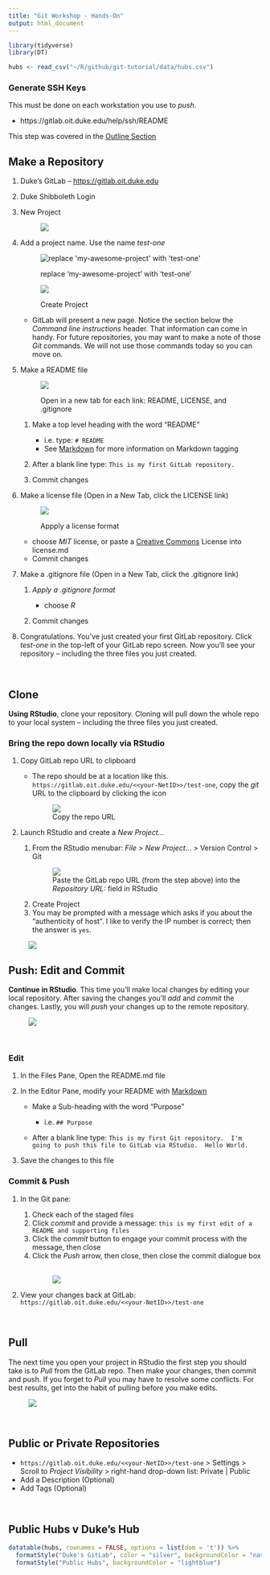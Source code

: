 ```yaml
---
title: "Git Workshop - Hands-On"
output: html_document
---
```


<div class="main_content">
```r
library(tidyverse)
library(DT)
```

```r
hubs <- read_csv("~/R/github/git-tutorial/data/hubs.csv")
```

### Generate SSH Keys 

This must be done on each workstation you use to *push*.  

- https://gitlab.oit.duke.edu/help/ssh/README

This step was covered in the [Outline Section](outline.html#generate_ssh_keys_in_advance_of_the_workshop)

## Make a Repository
1. Duke's GitLab -- <a href="https://gitlab.oit.duke.edu" target="_blank">https://gitlab.oit.duke.edu</a>
1. Duke Shibboleth Login
1. New Project<br><figure>![](images/new_gitlab_project_button.png)</figure>
1. Add a project name.  Use the name *test-one*<br><figure>![](images/project_name.png "replace 'my-awesome-project' with 'test-one'") <figcaption>replace 'my-awesome-project' with 'test-one'</figcaption></figure>
<figure>![](images/create_project.png)<figcaption>Create Project</figcaption></figure>  

    - GitLab will present a new page.  Notice the section below the *Command line instructions* header.  That information can come in handy.  For future repositories, you may want to make a note of those *Git* commands.  We will not use those commands today so you can move on.

1. Make a README file 
<br><figure>![](images/readme.png)<figcaption>Open in a new tab for each link: README, LICENSE, and .gitignore</figcaption></figure>

    1. Make a top level heading with the word "README"
    
        - i.e. type:  `# README` 
        - See [Markdown](markdown.html) for more information on Markdown tagging
    1. After a blank line type: `This is my first GitLab repository.`
    1. Commit changes  
    
1. Make a license file (Open in a New Tab, click the LICENSE link)
<br><figure>![](images/license.png) 
<figcaption>Appply a license format</figcaption>
</figure>

    - choose *MIT* license, or paste a [Creative Commons](https://creativecommons.org/share-your-work/) License into license.md
    - Commit changes
    
1. Make a .gitignore file (Open in a New Tab, click the .gitignore link)

    1. *Apply a .gitignore format* 
    
        - choose *R* 
        
    1. Commit changes
    
1. Congratulations.  You've just created your first GitLab repository.  Click *test-one* in the top-left of your GitLab repo screen.  Now you'll see your repository -- including the three files you just created.

&nbsp; 

## Clone

**Using RStudio**, clone your repository.  Cloning will pull down the whole repo to your local system -- including the three files you just created.
    
### Bring the repo down locally via RStudio

1. Copy GitLab repo URL to clipboard 

	  - The repo should be at a location like this. `https://gitlab.oit.duke.edu/<<your-NetID>>/test-one`, copy the *git* URL to the clipboard by clicking the icon
<br><figure>![](images/copy_repo.png)
<figcaption>Copy the repo URL</figcaption>
</figure>

1. Launch RStudio and create a *New Project...*

    1. From the RStudio menubar:  *File > New Project...* > Version Control > Git
    <br><figure>![](images/project_version_git.png)<figcaption>Paste the GitLab repo URL (from the step above) into the  *Repository URL:* field in RStudio</figcaption></figure>

    1. Create Project
    1. You may be prompted with a message which asks if you about the "authenticity of host".  I like to verify the IP number is correct; then the answer is `yes`.
    
<figure>![](images/yes.png)</figure>


## Push: Edit and Commit

**Continue in RStudio**.  This time you'll make local changes by editing your local repository.  After saving the changes you'll *add* and *commit* the changes.  Lastly, you will *push* your changes up to the remote repository.

<figure>![](images/push.png)</figure>

&nbsp;  

### Edit

1. In the Files Pane, Open the README.md file
1. In the Editor Pane, modify your README with [Markdown](markdown.html)

    - Make a Sub-heading with the word "Purpose"
    
        - i.e. `## Purpose`
        
    - After a blank line type: `This is my first Git repository.  I'm going to push this file to GitLab via RStudio.  Hello World.`
1. Save the changes to this file


### Commit & Push

1. In the Git pane:

    1. Check each of the staged files
    1. Click *commit* and provide a message:  `this is my first edit of a README and supporting files`
    1. Click the *commit* button to engage your commit  process with the message, then close
    1. Click the *Push* arrow, then close, then close the commit dialogue box  
    <br><figure>![](images/commit_push.png)</figure>
1. View your changes back at GitLab:  `https://gitlab.oit.duke.edu/<<your-NetID>>/test-one`

&nbsp; 

## Pull

The next time you open your project in RStudio the first step you should take is to *Pull* from the GitLab repo.  Then make your changes, then commit and push.  If you forget to *Pull* you may have to resolve some conflicts. For best results, get into the habit of pulling before you make edits.

<figure>![](images/git_push_pull.png)</figure>

&nbsp;

## Public or Private Repositories

- `https://gitlab.oit.duke.edu/<<your-NetID>>/test-one` > Settings > Scroll to *Project Visibility* > right-hand drop-down list:  Private | Public
- Add a Description (Optional)
- Add Tags (Optional)  

&nbsp; 

## Public Hubs v Duke's Hub

```r
datatable(hubs, rownames = FALSE, options = list(dom = 't')) %>% 
  formatStyle("Duke's GitLab", color = "silver", backgroundColor = "navy", fontWeight = "bold") %>% 
  formatStyle("Public Hubs", backgroundColor = "lightblue")
```


&nbsp; 

&nbsp;

</div>
